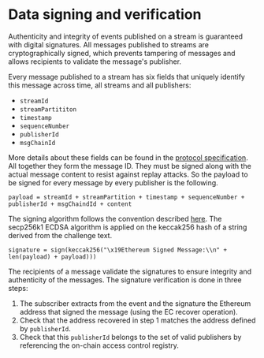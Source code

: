 # Data signing and verification

Authenticity and integrity of events published on a stream is guaranteed with digital signatures. All messages published to streams are cryptographically signed, which prevents tampering of messages and allows recipients to validate the message's publisher.

Every message published to a stream has six fields that uniquely identify this message across time, all streams and all publishers:

- `streamId`
- `streamPartititon`
- `timestamp`
- `sequenceNumber`
- `publisherId`
- `msgChainId`

More details about these fields can be found in the <a href="https://github.com/streamr-dev/streamr-specs/blob/master/PROTOCOL.md" target="_blank" rel="noopener noreferrer">protocol specification</a>. All together they form the message ID. They must be signed along with the actual message  content to resist against replay attacks. So the payload to be signed for every message by every publisher is the following.

```
payload = streamId + streamPartition + timestamp + sequenceNumber + publisherId + msgChaindId + content
```

The signing algorithm follows the convention described <a href="https://github.com/ethereum/EIPs/blob/master/EIPS/eip-712.md" target="_blank" rel="noopener noreferrer">here</a>. The secp256k1 ECDSA algorithm is applied on the keccak256 hash of a string derived from the challenge text.

```
signature = sign(keccak256("\x19Ethereum Signed Message:\\n" + len(payload) + payload)))
```

The recipients of a message validate the signatures to ensure integrity and authenticity of the messages. The signature verification is done in three steps:

1. The subscriber extracts from the event and the signature the Ethereum address that signed the message (using the EC recover operation).
2. Check that the address recovered in step 1 matches the address defined by `publisherId`.
3. Check that this `publisherId` belongs to the set of valid publishers by referencing the on-chain access control registry.
